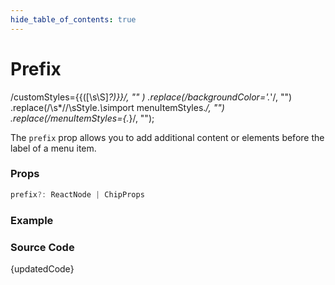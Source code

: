 ```yaml
---
hide_table_of_contents: true
---
```



# Prefix

  /customStyles=\{\{([\s\S]*?)\}\}/,
  ""
)
  .replace(/backgroundColor='.*'/, "")
  .replace(/\s*\/\/\sStyle.*\s*import menuItemStyles.*/, "")
  .replace(/menuItemStyles={.*}/, "");

The `prefix` prop allows you to add additional content or elements before the label of a menu item.

### Props

```ts noCopy
prefix?: ReactNode | ChipProps
```

### Example

<BrowserWindow url="/vertical-menu/menu-item/prefix">
  <Provider>
    <Prefix />
  </Provider>
</BrowserWindow>

### Source Code

<TsToJsCodeSnippet>{updatedCode}</TsToJsCodeSnippet>
